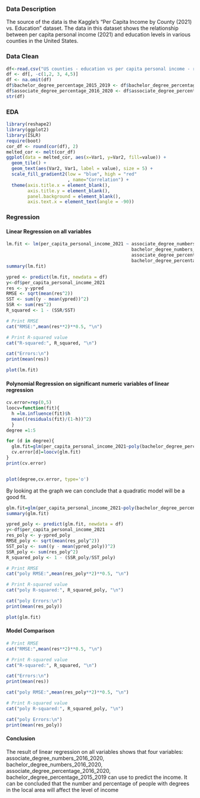 ### Data Description

The source of the data is the Kaggle's "Per Capita Income by County (2021) vs. Education" dataset. The data in this dataset shows the relationship between per capita personal income (2021) and education levels in various counties in the United States.

### Data Clean

```{r}
df<-read.csv("US counties - education vs per capita personal income - results-20221227-213216.csv")
df <- df[, -c(1,2, 3, 4,5)]
df <- na.omit(df)
df$bachelor_degree_percentage_2015_2019 <- df$bachelor_degree_percentage_2015_2019 / 100
df$associate_degree_percentage_2016_2020 <- df$associate_degree_percentage_2016_2020 / 100
str(df)
```
### EDA
```{r}
library(reshape2)
library(ggplot2)
library(ISLR) 
require(boot)
cor_df <- round(cor(df), 2)
melted_cor <- melt(cor_df)
ggplot(data = melted_cor, aes(x=Var1, y=Var2, fill=value)) + 
  geom_tile() +
  geom_text(aes(Var2, Var1, label = value), size = 5) +
  scale_fill_gradient2(low = "blue", high = "red"
                       , name="Correlation") +
  theme(axis.title.x = element_blank(),
        axis.title.y = element_blank(),
        panel.background = element_blank(),
        axis.text.x = element_text(angle = -90))
```
### Regression

#### Linear Regression on all  variables
```{r}
lm.fit <- lm(per_capita_personal_income_2021 ~ associate_degree_numbers_2016_2020 +
                                               bachelor_degree_numbers_2016_2020 +
                                               associate_degree_percentage_2016_2020 +
                                               bachelor_degree_percentage_2015_2019, data = df)
summary(lm.fit)
```

```{r}
ypred <- predict(lm.fit, newdata = df)
y<-df$per_capita_personal_income_2021
res <- y-ypred
RMSE <- sqrt(mean(res^2))
SST <- sum((y - mean(ypred))^2)
SSR <- sum(res^2)
R_squared <- 1 - (SSR/SST)

```

```{r}
# Print RMSE
cat("RMSE:",mean(res**2)**0.5, "\n")

# Print R-squared value
cat("R-squared:", R_squared, "\n")

cat("Errors:\n")
print(mean(res))

```
```{r}
plot(lm.fit)
```
#### Polynomial Regression on significant numeric variables of linear regression

```{r}
cv.error=rep(0,5)
loocv=function(fit){
  h =lm.influence(fit)$h
  mean((residuals(fit)/(1-h))^2) 
  }
degree =1:5

for (d in degree){
  glm.fit=glm(per_capita_personal_income_2021~poly(bachelor_degree_percentage_2015_2019,d)+poly(associate_degree_numbers_2016_2020,d)+poly(bachelor_degree_numbers_2016_2020,d)+poly(associate_degree_percentage_2016_2020,d),data=df) 
  cv.error[d]=loocv(glm.fit)
}
print(cv.error)


plot(degree,cv.error, type='o')

```

By looking at the graph we can conclude that a quadratic model will be a good fit.


```{r}
glm.fit=glm(per_capita_personal_income_2021~poly(bachelor_degree_percentage_2015_2019,2)+poly(associate_degree_numbers_2016_2020,2)+poly(bachelor_degree_numbers_2016_2020,2)+poly(associate_degree_percentage_2016_2020,2),data=df)
summary(glm.fit)
```
```{r}
ypred_poly <- predict(glm.fit, newdata = df)
y<-df$per_capita_personal_income_2021
res_poly <- y-ypred_poly
RMSE_poly <- sqrt(mean(res_poly^2))
SST_poly <- sum((y - mean(ypred_poly))^2)
SSR_poly <- sum(res_poly^2)
R_squared_poly <- 1 - (SSR_poly/SST_poly)

```
```{r}
# Print RMSE
cat("poly RMSE:",mean(res_poly**2)**0.5, "\n")

# Print R-squared value
cat("poly R-squared:", R_squared_poly, "\n")

cat("poly Errors:\n")
print(mean(res_poly))
```

```{r}
plot(glm.fit)
```
#### Model Comparison

```{r}
# Print RMSE
cat("RMSE:",mean(res**2)**0.5, "\n")

# Print R-squared value
cat("R-squared:", R_squared, "\n")

cat("Errors:\n")
print(mean(res))

cat("poly RMSE:",mean(res_poly**2)**0.5, "\n")

# Print R-squared value
cat("poly R-squared:", R_squared_poly, "\n")

cat("poly Errors:\n")
print(mean(res_poly))
```

#### Conclusion

The result of linear regression on all  variables shows that four variables: associate_degree_numbers_2016_2020, bachelor_degree_numbers_2016_2020, associate_degree_percentage_2016_2020, bachelor_degree_percentage_2015_2019 can use to predict the income. It can be concluded that the number and percentage of people with degrees in the local area will affect the level of income